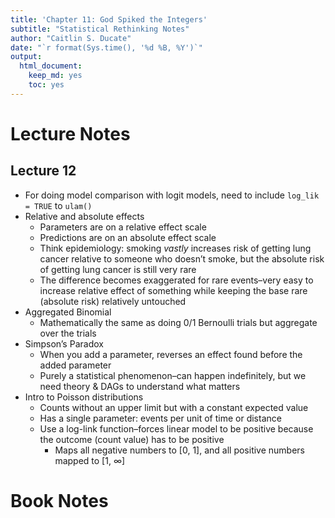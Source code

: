 ```yaml
---
title: 'Chapter 11: God Spiked the Integers'
subtitle: "Statistical Rethinking Notes"
author: "Caitlin S. Ducate"
date: "`r format(Sys.time(), '%d %B, %Y')`"
output: 
  html_document: 
    keep_md: yes
    toc: yes
---
```


# Lecture Notes

## Lecture 12

* For doing model comparison with logit models, need to include `log_lik = TRUE` to `ulam()`
* Relative and absolute effects
  - Parameters are on a relative effect scale
  - Predictions are on an absolute effect scale
  - Think epidemiology: smoking *vastly* increases risk of getting lung cancer relative to someone who doesn't smoke, but the absolute risk of getting lung cancer is still very rare
  - The difference becomes exaggerated for rare events--very easy to increase relative effect of something while keeping the base rare (absolute risk) relatively untouched
* Aggregated Binomial
  - Mathematically the same as doing 0/1 Bernoulli trials but aggregate over the trials
* Simpson's Paradox
  - When you add a parameter, reverses an effect found before the added parameter
  - Purely a statistical phenomenon--can happen indefinitely, but we need theory & DAGs to understand what matters
* Intro to Poisson distributions
  - Counts without an upper limit but with a constant expected value
  - Has a single parameter: events per unit of time or distance
  - Use a log-link function--forces linear model to be positive because the outcome (count value) has to be positive
    + Maps all negative numbers to [0, 1], and all positive numbers mapped to [1, $\infty$]


# Book Notes


